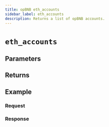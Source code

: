 ```yaml
---
title: opBNB eth_accounts
sidebar_label: eth_accounts
description: Returns a list of opBNB accounts.
---
```




# `eth_accounts`

<Description />

## Parameters


<Params />

## Returns


<Returns />

## Example


<Example />

### Request


<Request />

### Response


<Response />
